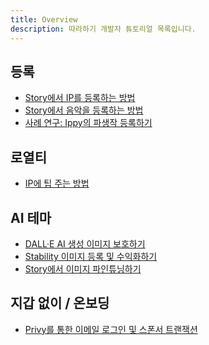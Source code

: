 ```yaml
---
title: Overview
description: 따라하기 개발자 튜토리얼 목록입니다.
---
```


## 등록

* [Story에서 IP를 등록하는 방법](/developers/tutorials/how-to-register-ip-on-story)
* [Story에서 음악을 등록하는 방법](/developers/tutorials/how-to-register-music-on-story)
* [사례 연구: Ippy의 파생작 등록하기](/developers/tutorials/case-study-register-derivative-ippy)

## 로열티

* [IP에 팁 주는 방법](/developers/tutorials/how-to-tip-an-ip)

## AI 테마

* [DALL·E AI 생성 이미지 보호하기](/developers/tutorials/protect-dalle-ai-generated-images)
* [Stability 이미지 등록 및 수익화하기](/developers/tutorials/register-stability-images)
* [Story에서 이미지 파인튜닝하기](/developers/tutorials/finetune-images)

## 지갑 없이 / 온보딩

* [Privy를 통한 이메일 로그인 및 스폰서 트랜잭션](/developers/tutorials/privy-tutorial)
